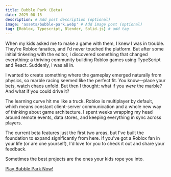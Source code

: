 ```yaml
---
title: Bubble Park (Beta)
date: 2025-08-15
description: # Add post description (optional)
image: 'assets/bubble-park.webp' # Add image post (optional)
tag: [Roblox, Typescript, Blender, Solid.js] # add tag
---
```



When my kids asked me to make a game with them, I knew I was in trouble. They're Roblox fanatics, and I'd never touched the platform. But after some initial tinkering with the editor, I discovered something that changed everything: a thriving community building Roblox games using TypeScript and React. Suddenly, I was all in.

I wanted to create something where the gameplay emerged naturally from physics, so marble racing seemed like the perfect fit. You know—place your bets, watch chaos unfold. But then I thought: what if you *were* the marble? And what if you could drive it?

The learning curve hit me like a truck. Roblox is multiplayer by default, which means constant client-server communication and a whole new way of thinking about game architecture. I spent weeks wrapping my head around remote events, data stores, and keeping everything in sync across players.

The current beta features just the first two areas, but I've built the foundation to expand significantly from here. If you've got a Roblox fan in your life (or are one yourself), I'd love for you to check it out and share your feedback.

Sometimes the best projects are the ones your kids rope you into.


<div class="flex flex-col gap-4">
  <a href="https://www.roblox.com/games/18185863985/Bubble-Park-beta" class="text-white bg-blue-700 hover:bg-blue-800 focus:ring-4 focus:ring-blue-300 font-medium rounded-lg text-sm px-5 py-2.5 dark:bg-blue-600 dark:hover:bg-blue-700 focus:outline-none dark:focus:ring-blue-800">Play Bubble Park Now!</a>

  <YouTube id="XwceX2C7yME" />
  <YouTube id="tvHwog-hPuw" />
</div>



